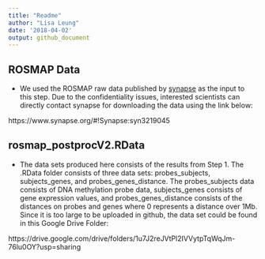 ```yaml
---
title: "Readme"
author: "Lisa Leung"
date: '2018-04-02'
output: github_document
---
```


## ROSMAP Data

- We used the ROSMAP raw data published by [synapse](https://www.synapse.org/) as the input to this step. Due to the confidentiality issues, interested scientists can directly contact synapse for downloading the data using the link below:

https://www.synapse.org/#!Synapse:syn3219045


## rosmap_postprocV2.RData

- The data sets produced here consists of the results from Step 1. The .RData folder consists of three data sets: probes_subjects, subjects_genes, and probes_genes_distance. The probes_subjects data consists of DNA methylation probe data, subjects_genes consists of gene expression values, and probes_genes_distance consists of the distances on probes and genes where 0 represents a distance over 1Mb. Since it is too large to be uploaded in github, the data set could be found in this Google Drive Folder:

https://drive.google.com/drive/folders/1u7J2reJVtPl2IVVytpTqWqJm-76lu0OY?usp=sharing

